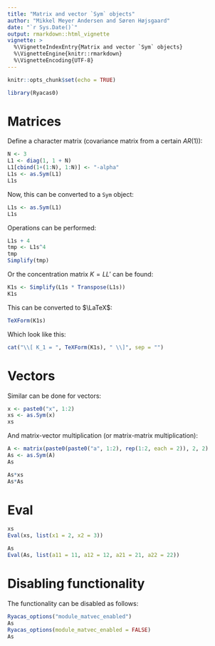 ```yaml
---
title: "Matrix and vector `Sym` objects"
author: "Mikkel Meyer Andersen and Søren Højsgaard"
date: "`r Sys.Date()`"
output: rmarkdown::html_vignette
vignette: >
  %\VignetteIndexEntry{Matrix and vector `Sym` objects}
  %\VignetteEngine{knitr::rmarkdown}
  %\VignetteEncoding{UTF-8}
---
```


```r
knitr::opts_chunk$set(echo = TRUE)
```

```r
library(Ryacas0)
```

# Matrices

Define a character matrix (covariance matrix from a certain $AR(1)$):

```r
N <- 3
L1 <- diag(1, 1 + N)
L1[cbind(1+(1:N), 1:N)] <- "-alpha"
L1s <- as.Sym(L1)
L1s
```

Now, this can be converted to a `Sym` object:

```r
L1s <- as.Sym(L1)
L1s
```

Operations can be performed:

```r
L1s + 4
tmp <- L1s^4
tmp
Simplify(tmp)
```


Or the concentration matrix $K=L L'$ can be found:

```r
K1s <- Simplify(L1s * Transpose(L1s))
K1s
```

This can be converted to $\LaTeX$:

```r
TeXForm(K1s)
```

Which look like this:

```r
cat("\\[ K_1 = ", TeXForm(K1s), " \\]", sep = "")
```

# Vectors

Similar can be done for vectors:

```r
x <- paste0("x", 1:2)
xs <- as.Sym(x)
xs
```

And matrix-vector multiplication (or matrix-matrix multiplication):

```r
A <- matrix(paste0(paste0("a", 1:2), rep(1:2, each = 2)), 2, 2)
As <- as.Sym(A)
As
```

```r
As*xs
As*As
```

# Eval

```r
xs
Eval(xs, list(x1 = 2, x2 = 3))
```

```r
As
Eval(As, list(a11 = 11, a12 = 12, a21 = 21, a22 = 22))
```

# Disabling functionality

The functionality can be disabled as follows:

```r
Ryacas_options("module_matvec_enabled")
As
Ryacas_options(module_matvec_enabled = FALSE)
As
```


 